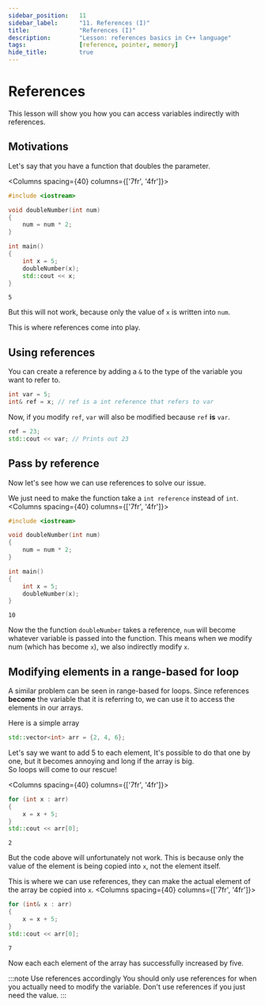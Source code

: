 ```yaml
---
sidebar_position:	11
sidebar_label:		"11. References (I)"
title:				"References (I)"
description:		"Lesson: references basics in C++ language"
tags:				[reference, pointer, memory]
hide_title:			true
---
```



# References
This lesson will show you how you can access variables indirectly with references.

## Motivations
Let's say that you have a function that doubles the parameter.

<Columns spacing={40} columns={['7fr', '4fr']}>
<div>

```cpp
#include <iostream>

void doubleNumber(int num) 
{
    num = num * 2;
}

int main()
{
    int x = 5;
    doubleNumber(x); 
    std::cout << x;
}
```

</div>

<div>

```plaintext title="Output (console)"
5
```

</div>
</Columns>

But this will not work,
because only the value of `x` is written into `num`.

This is where references come into play.


## Using references
You can create a reference by adding a `&` to the type of the variable you want to refer to.
```cpp
int var = 5;
int& ref = x; // ref is a int reference that refers to var
```
Now, if you modify `ref`, `var` will also be modified because `ref` **is** `var`.
```cpp
ref = 23;
std::cout << var; // Prints out 23
```


## Pass by reference
Now let's see how we can use references to solve our issue.

We just need to make the function take a `int reference` instead of `int`.
<Columns spacing={40} columns={['7fr', '4fr']}>
<div>

```cpp
#include <iostream>

void doubleNumber(int num) 
{
    num = num * 2;
}

int main()
{
    int x = 5;
    doubleNumber(x);
}
```

</div>

<div>

```plaintext title="Output (console)"
10
```

</div>
</Columns>

Now the the function `doubleNumber` takes a reference,
`num` will become whatever variable is passed into the function.
This means when we modify num (which has become `x`), we also indirectly modify `x`.


## Modifying elements in a range-based for loop
A similar problem can be seen in range-based for loops.
Since references **become** the variable that it is referring to,
we can use it to access the elements in our arrays.

Here is a simple array
```cpp
std::vector<int> arr = {2, 4, 6};
```

Let's say we want to add 5 to each element,
It's possible to do that one by one, but it becomes annoying and long if the array is big. <br/>
So loops will come to our rescue!

<Columns spacing={40} columns={['7fr', '4fr']}>
<div>

```cpp
for (int x : arr) 
{
    x = x + 5;
}
std::cout << arr[0];
```

</div>

<div>

```plaintext title="Output (console)"
2
```

</div>
</Columns>

But the code above will unfortunately not work.
This is because only the value of the element is being copied into `x`,
not the element itself.

This is where we can use references,
they can make the actual element of the array be copied into `x`.
<Columns spacing={40} columns={['7fr', '4fr']}>
<div>

```cpp
for (int& x : arr) 
{
    x = x + 5;
}
std::cout << arr[0];
```

</div>

<div>

```plaintext title="Output (console)"
7
```
</div>
</Columns>
Now each each element of the array has successfully increased by five.

:::note Use references accordingly
You should only use references for when you actually need to modify the variable.
Don't use references if you just need the value.
:::
